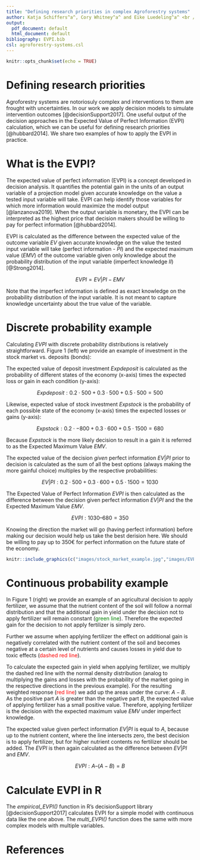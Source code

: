 ```yaml
---
title: "Defining research priorities in complex Agroforestry systems"
author: Katja Schiffers^a^, Cory Whitney^a^ and Eike Luedeling^a^ <br /><br /> <small>^a^INRES-Horticultural Sciences, University of Bonn, Auf dem Huegel 6, 53121 Bonn, Germany <small/>
output:
  pdf_document: default
  html_document: default
bibliography: EVPI.bib
csl: agroforestry-systems.csl
---
```


```r
knitr::opts_chunk$set(echo = TRUE)
```

# Defining research priorities

Agroforestry systems are notoriosuly complex and interventions to them are frought with uncertainties. In our work we apply decision models to simulate intervention outcomes [@decisionSupport2017]. One useful output of the decision approaches in the Expected Value of Perfect Information (EVPI) calculation, which we can be useful for defining research priorities [@hubbard2014]. We share two examples of how to apply the EVPI in practice.

# What is the EVPI?

The expected value of perfect information (EVPI) is a concept developed in decision analysis. It quantifies the potential gain in the units of an output variable of a projection model given accurate knowledge on the value a tested input variable will take. EVPI can help identify those variables for which more information would maximize the model output [@lanzanova2019]. When the output variable is monetary, the EVPI can be interpreted as the highest price that decision makers should be willing to pay for perfect information [@hubbard2014].

EVPI is calculated as the difference between the expected value of the outcome variable $EV$ given accurate knowledge on the value the tested input variable will take (perfect information - $PI$) and the expected maximum value ($EMV$) of the outcome variable given only knowledge about the probability distribution of the input variable (imperfect knowledge $II$) [@Strong2014].

$$
EVPI = EV|PI - EMV
$$

Note that the imperfect information is defined as exact knowledge on the probability distribution of the input variable. It is not meant to capture knowledge uncertainty about the true value of the variable.

# Discrete probability example

Calculating $EVPI$ with discrete probability distributions is relatively straightforward. Figure 1 (left) we provide an example of investment in the stock market vs. deposits (bonds): 

The expected value of deposit investment $Expdeposit$ is calculated as the probability of different states of the economy (x-axis) times the expected loss or gain in each condition (y-axis):

$$
Expdeposit : 0.2 \cdot 500 + 0.3 \cdot 500 
		+ 0.5 \cdot 500 		= 500 
$$

Likewise, expected value of stock investment $Expstock$ is the probability of each possible state of the economy (x-axis) times the expected losses or gains (y-axis):

$$ Expstock:   0.2 \cdot -800 + 0.3 \cdot 600
		+ 0.5 \cdot 1500		= 680 $$
		
Because  $Expstock$ is the more likely decision to result in a gain it is referred to as the Expected Maximum Value $EMV$.

The expected value of the decision *given* perfect information $EV|PI$ prior to decision is calculated as the sum of all the best options (always making the more gainful choice) multiples by the respective probabilities:

$$
EV|PI :     0.2 \cdot 500 + 0.3 \cdot 600 
		+ 0.5 \cdot 1500  		= 1030
$$

The Expected Value of Perfect Information $EVPI$ is then calculated as the difference between the decision given perfect information $EV|PI$ and the the Expected Maximum Value $EMV$.

$$
EVPI :      1030 – 680 		= 350
$$

Knowing the direction the market will go (having perfect information) before making our decision would help us take the best derision here. We should be willing to pay up to 350€ for perfect information on the future state of the economy. 

```r
knitr::include_graphics(c("images/stock_market_example.jpg","images/EVPI_figure2.png"))
``` 


# Continuous probability example

In Figure 1 (right) we provide an example of an agricultural decision to apply fertilizer, we assume that the nutrient content of the soil will follow a normal distribution and that the additional gain in yield under the decision not to apply fertilizer will remain constant (<span style="color:green">green line</span>). Therefore the expected gain for the decision to not apply fertilizer is simply zero.

Further we assume when applying fertilizer the effect on additional gain is negatively correlated with the nutrient content of the soil and becomes negative at a certain level of nutrients and causes losses in yield due to toxic effects (<span style="color:red">dashed red line</span>). 

To calculate the expected gain in yield when applying fertilizer, we multiply the dashed red line with the normal density distribution (analog to multiplying the gains and losses with the probability of the market going in the respective directions in the previous example). For the resulting weighted response (<span style="color:red">red line</span>) we add up the areas under the curve: $A-B$. As the positive part $A$ is greater than the negative part $B$, the expected value of applying fertilizer has a small positive value. Therefore, applying fertilizer is the decision with the expected maximum value $EMV$ under imperfect knowledge. 

The expected value given perfect information $EV|PI$ is equal to $A$, because up to the nutrient content, where the line intersects zero, the best decision is to apply fertilizer, but for higher nutrient contents no fertilizer should be added. The $EVPI$ is then again calculated as the difference between $EV|PI$ and $EMV$.

$$
EVPI :      A – (A - B) = B
$$

# Calculate EVPI in R

The *empirical_EVPI()* function in R's decisionSupport library [@decisionSupport2017] calculates EVPI for a simple model with continuous data like the one above. The *multi_EVPI()* function does the same with more complex models with multiple variables.


# References


